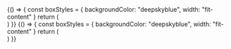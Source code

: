 
<ExampleVrt>
  {() => {
    const boxStyles = { backgroundColor: "deepskyblue", width: "fit-content" }
    return (
      <React.Fragment>
        <Spacing paddingTop={4} paddingRight={4}>
          <div style={boxStyles} />
        </Spacing>
        <Spacing paddingTop={8} paddingRight={8}>
          <div style={boxStyles} />
        </Spacing>
        <Spacing paddingTop={12} paddingRight={12}>
          <div style={boxStyles} />
        </Spacing>
        <Spacing paddingTop={16} paddingRight={16}>
          <div style={boxStyles} />
        </Spacing>
        <Spacing paddingTop={20} paddingRight={20}>
          <div style={boxStyles} />
        </Spacing>
        <Spacing paddingTop={24} paddingRight={24}>
          <div style={boxStyles} />
        </Spacing>
        <Spacing paddingTop={32} paddingRight={32}>
          <div style={boxStyles} />
        </Spacing>
        <Spacing paddingTop={40} paddingRight={40}>
          <div style={boxStyles} />
        </Spacing>
        <Spacing paddingTop={48} paddingRight={48}>
          <div style={boxStyles} />
        </Spacing>
        <Spacing paddingTop={56} paddingRight={56}>
          <div style={boxStyles} />
        </Spacing>
        <Spacing paddingTop={64} paddingRight={64}>
          <div style={boxStyles} />
        </Spacing>
        <Spacing paddingTop={72} paddingRight={72}>
          <div style={boxStyles} />
        </Spacing>
        <Spacing paddingTop={80} paddingRight={80}>
          <div style={boxStyles} />
        </Spacing>
      </React.Fragment>
    )
  }}
</ExampleVrt>

<ExampleVrt>
  {() => {
    const boxStyles = { backgroundColor: "deepskyblue", width: "fit-content" }
    return (
      <React.Fragment>
        <Spacing paddingTop="a" paddingRight="a">
          <div style={boxStyles} />
        </Spacing>
        <Spacing paddingTop="b" paddingRight="b">
          <div style={boxStyles} />
        </Spacing>
        <Spacing paddingTop="c" paddingRight="c">
          <div style={boxStyles} />
        </Spacing>
        <Spacing paddingTop="d" paddingRight="d">
          <div style={boxStyles} />
        </Spacing>
        <Spacing paddingTop="e" paddingRight="e">
          <div style={boxStyles} />
        </Spacing>
        <Spacing paddingTop="f" paddingRight="f">
          <div style={boxStyles} />
        </Spacing>
        <Spacing paddingTop="g" paddingRight="g">
          <div style={boxStyles} />
        </Spacing>
      </React.Fragment>
    )
  }}
</ExampleVrt>
